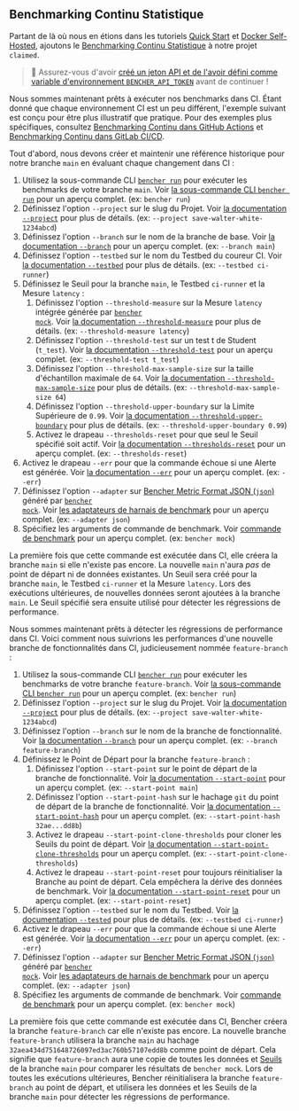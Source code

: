 
## Benchmarking Continu Statistique

Partant de là où nous en étions dans les tutoriels
[Quick Start][quick start] et [Docker Self-Hosted][docker self-hosted],
ajoutons le [Benchmarking Continu Statistique][continuous benchmarking] à notre projet `claimed`.

> 🐰 Assurez-vous d'avoir
> [créé un jeton API et de l'avoir défini comme variable d'environnement `BENCHER_API_TOKEN`][create an api token]
> avant de continuer !

[quick start]: /fr/docs/tutorial/quick-start/
[docker self-hosted]: /fr/docs/tutorial/docker/
[continuous benchmarking]: /fr/docs/explanation/continuous-benchmarking/
[create an api token]: /fr/docs/tutorial/quick-start/#create-an-api-token

Nous sommes maintenant prêts à exécuter nos benchmarks dans CI.
Étant donné que chaque environnement CI est un peu différent,
l'exemple suivant est conçu pour être plus illustratif que pratique.
Pour des exemples plus spécifiques, consultez [Benchmarking Continu dans GitHub Actions][github actions]
et [Benchmarking Continu dans GitLab CI/CD][gitlab ci/cd].

[github actions]: /fr/docs/how-to/github-actions/
[gitlab ci/cd]: /fr/docs/how-to/gitlab-ci-cd/

Tout d'abord, nous devons créer et maintenir une référence historique pour notre branche `main` en évaluant chaque changement dans CI :

<RunMainStatistical />

1. Utilisez la sous-commande CLI <code><a href="/fr/docs/explanation/bencher-run/">bencher run</a></code>
   pour exécuter les benchmarks de votre branche `main`.
   Voir [la sous-commande CLI `bencher run`][bencher run] pour un aperçu complet.
   (ex: `bencher run`)
2. Définissez l'option `--project` sur le slug du Projet.
   Voir [la documentation `--project`][project option] pour plus de détails.
   (ex: `--project save-walter-white-1234abcd`)
3. Définissez l'option `--branch` sur le nom de la branche de base.
   Voir [la documentation `--branch`][branch option] pour un aperçu complet.
   (ex: `--branch main`)
4. Définissez l'option `--testbed` sur le nom du Testbed du coureur CI.
   Voir [la documentation `--testbed`][testbed option] pour plus de détails.
   (ex: `--testbed ci-runner`)
5. Définissez le Seuil pour la branche `main`, le Testbed `ci-runner` et la Mesure `latency` :
   1. Définissez l'option `--threshold-measure` sur la Mesure `latency` intégrée générée par <code><a href="/fr/docs/reference/bencher-metric-format/#bencher-mock">bencher mock</a></code>.
   Voir [la documentation `--threshold-measure`][threshold measure option] pour plus de détails.
   (ex: `--threshold-measure latency`)
   2. Définissez l'option `--threshold-test` sur un test t de Student (`t_test`).
   Voir [la documentation `--threshold-test`][threshold test option] pour un aperçu complet.
   (ex: `--threshold-test t_test`)
   3. Définissez l'option `--threshold-max-sample-size` sur la taille d'échantillon maximale de `64`.
   Voir [la documentation `--threshold-max-sample-size`][threshold max sample size] pour plus de détails.
   (ex: `--threshold-max-sample-size 64`)
   4. Définissez l'option `--threshold-upper-boundary` sur la Limite Supérieure de `0.99`.
   Voir [la documentation `--threshold-upper-boundary`][threshold upper boundary] pour plus de détails.
   (ex: `--threshold-upper-boundary 0.99`)
   5. Activez le drapeau `--thresholds-reset` pour que seul le Seuil spécifié soit actif.
   Voir [la documentation `--thresholds-reset`][thresholds reset] pour un aperçu complet.
   (ex: `--thresholds-reset`)
6. Activez le drapeau `--err` pour que la commande échoue si une Alerte est générée.
   Voir [la documentation `--err`][alert err] pour un aperçu complet.
   (ex: `--err`)
7. Définissez l'option `--adapter` sur [Bencher Metric Format JSON (`json`)][bmf] généré par <code><a href="/fr/docs/reference/bencher-metric-format/#bencher-mock">bencher mock</a></code>.
   Voir [les adaptateurs de harnais de benchmark][adapter json] pour un aperçu complet.
   (ex: `--adapter json`)
8. Spécifiez les arguments de commande de benchmark.
   Voir [commande de benchmark][command argument] pour un aperçu complet.
   (ex: `bencher mock`)

La première fois que cette commande est exécutée dans CI,
elle créera la branche `main` si elle n'existe pas encore.
La nouvelle `main` n'aura _pas_ de point de départ ni de données existantes.
Un Seuil sera créé pour la branche `main`, le Testbed `ci-runner` et la Mesure `latency`.
Lors des exécutions ultérieures, de nouvelles données seront ajoutées à la branche `main`.
Le Seuil spécifié sera ensuite utilisé pour détecter les régressions de performance.

[bencher run]: /fr/docs/explanation/bencher-run/
[project option]: /fr/docs/explanation/bencher-run/#--project-project
[branch option]: /fr/docs/explanation/branch-selection/#--branch-branch
[testbed option]: /fr/docs/explanation/bencher-run/#--testbed-testbed
[threshold measure option]: /fr/docs/explanation/thresholds/#--threshold-measure-measure
[threshold test option]: /fr/docs/explanation/thresholds/#--threshold-test-test
[threshold max sample size]: /fr/docs/explanation/thresholds/#--threshold-max-sample-size-size
[threshold upper boundary]: /fr/docs/explanation/thresholds/#--threshold-upper-boundary-boundary
[thresholds reset]: /fr/docs/explanation/thresholds/#--thresholds-reset
[alert err]: /fr/docs/explanation/thresholds/#--err
[bmf]: /fr/docs/reference/bencher-metric-format/
[adapter json]: /fr/docs/explanation/adapters/#-json
[command argument]: /fr/docs/explanation/bencher-run/#benchmark-command

Nous sommes maintenant prêts à détecter les régressions de performance dans CI.
Voici comment nous suivrions les performances d'une nouvelle branche de fonctionnalités dans CI, judicieusement nommée `feature-branch` :

<RunFeatureStatistical />

1. Utilisez la sous-commande CLI <code><a href="/fr/docs/explanation/bencher-run/">bencher run</a></code>
   pour exécuter les benchmarks de votre branche `feature-branch`.
   Voir [la sous-commande CLI `bencher run`][bencher run] pour un aperçu complet.
   (ex: `bencher run`)
2. Définissez l'option `--project` sur le slug du Projet.
   Voir [la documentation `--project`][project option] pour plus de détails.
   (ex: `--project save-walter-white-1234abcd`)
3. Définissez l'option `--branch` sur le nom de la branche de fonctionnalité.
   Voir [la documentation `--branch`][branch option] pour un aperçu complet.
   (ex: `--branch feature-branch`)
4. Définissez le Point de Départ pour la branche `feature-branch` :
   1. Définissez l'option `--start-point` sur le point de départ de la branche de fonctionnalité.
   Voir [la documentation `--start-point`][start point] pour un aperçu complet.
   (ex: `--start-point main`)
   2. Définissez l'option `--start-point-hash` sur le hachage `git` du point de départ de la branche de fonctionnalité.
   Voir [la documentation `--start-point-hash`][start point hash] pour un aperçu complet.
   (ex: `--start-point-hash 32ae...dd8b`)
   3. Activez le drapeau `--start-point-clone-thresholds` pour cloner les Seuils du point de départ.
   Voir [la documentation `--start-point-clone-thresholds`][start point clone thresholds] pour un aperçu complet.
   (ex: `--start-point-clone-thresholds`)
   4. Activez le drapeau `--start-point-reset` pour toujours réinitialiser la Branche au point de départ.
   Cela empêchera la dérive des données de benchmark.
   Voir [la documentation `--start-point-reset`][start point reset] pour un aperçu complet.
   (ex: `--start-point-reset`)
5. Définissez l'option `--testbed` sur le nom du Testbed.
   Voir [la documentation `--tested`][testbed option] pour plus de détails.
   (ex: `--testbed ci-runner`)
6. Activez le drapeau `--err` pour que la commande échoue si une Alerte est générée.
   Voir [la documentation `--err`][alert err] pour un aperçu complet.
   (ex: `--err`)
7. Définissez l'option `--adapter` sur [Bencher Metric Format JSON (`json`)][bmf] généré par <code><a href="/fr/docs/reference/bencher-metric-format/#bencher-mock">bencher mock</a></code>.
   Voir [les adaptateurs de harnais de benchmark][adapter json] pour un aperçu complet.
   (ex: `--adapter json`)
8.  Spécifiez les arguments de commande de benchmark.
   Voir [commande de benchmark][command argument] pour un aperçu complet.
   (ex: `bencher mock`)

La première fois que cette commande est exécutée dans CI,
Bencher créera la branche `feature-branch` car elle n'existe pas encore.
La nouvelle branche `feature-branch` utilisera la branche `main`
au hachage `32aea434d751648726097ed3ac760b57107edd8b` comme point de départ.
Cela signifie que `feature-branch` aura une copie de toutes les données et [Seuils][thresholds]
de la branche `main` pour comparer les résultats de `bencher mock`.
Lors de toutes les exécutions ultérieures, Bencher réinitialisera la branche `feature-branch` au point de départ,
et utilisera les données et les Seuils de la branche `main` pour détecter les régressions de performance.

[start point]: /fr/docs/explanation/branch-selection/#--start-point-branch
[start point hash]: /fr/docs/explanation/branch-selection/#--start-point-hash-hash
[start point clone thresholds]: /fr/docs/explanation/branch-selection/#--start-point-clone-thresholds
[start point reset]: /fr/docs/explanation/branch-selection/#--start-point-reset
[thresholds]: /fr/docs/explanation/thresholds/